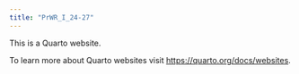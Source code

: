 ```yaml
---
title: "PrWR_I_24-27"
---
```


This is a Quarto website.

To learn more about Quarto websites visit <https://quarto.org/docs/websites>.
